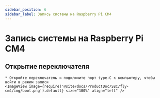 ```yaml
---
sidebar_position: 6
sidebar_label: Запись системы на Raspberry Pi CM4
---
```





# Запись системы на Raspberry Pi CM4

## Открытие переключателя
    * Откройте переключатель и подключите порт type-C к компьютеру, чтобы войти в режим записи 
    <ImageView image={require('@site/docs/ProductDoc/SBC/fly-cm4/img/boot.png').default} size="100%" align="left" />

<RPI />